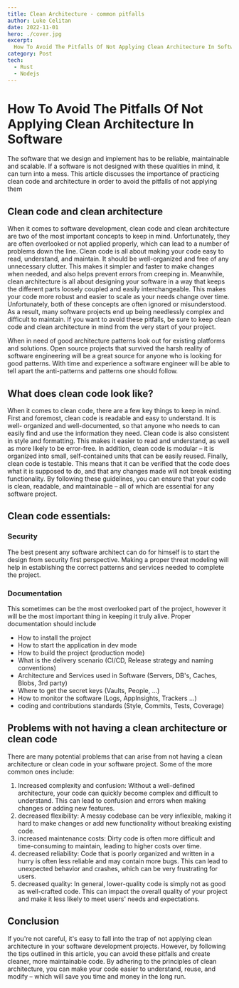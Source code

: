 ```yaml
---
title: Clean Architecture - common pitfalls
author: Luke Celitan
date: 2022-11-01
hero: ./cover.jpg
excerpt:
  How To Avoid The Pitfalls Of Not Applying Clean Architecture In Software
category: Post
tech:
  - Rust
  - Nodejs
---
```


# How To Avoid The Pitfalls Of Not Applying Clean Architecture In Software

The software that we design and implement has to be reliable, maintainable and
scalable. If a software is not designed with these qualities in mind, it can
turn into a mess. This article discusses the importance of practicing clean code
and architecture in order to avoid the pitfalls of not applying them

## Clean code and clean architecture

When it comes to software development, clean code and clean architecture are two
of the most important concepts to keep in mind. Unfortunately, they are often
overlooked or not applied properly, which can lead to a number of problems down
the line. Clean code is all about making your code easy to read, understand, and
maintain. It should be well-organized and free of any unnecessary clutter. This
makes it simpler and faster to make changes when needed, and also helps prevent
errors from creeping in. Meanwhile, clean architecture is all about designing
your software in a way that keeps the different parts loosely coupled and easily
interchangeable. This makes your code more robust and easier to scale as your
needs change over time. Unfortunately, both of these concepts are often ignored
or misunderstood. As a result, many software projects end up being needlessly
complex and difficult to maintain. If you want to avoid these pitfalls, be sure
to keep clean code and clean architecture in mind from the very start of your
project.

When in need of good architecture patterns look out for existing platforms and
solutions. Open source projects that survived the harsh reality of software
engineering will be a great source for anyone who is looking for good patterns.
With time and experience a software engineer will be able to tell apart the
anti-patterns and patterns one should follow.

## What does clean code look like?

When it comes to clean code, there are a few key things to keep in mind. First
and foremost, clean code is readable and easy to understand. It is well-
organized and well-documented, so that anyone who needs to can easily find and
use the information they need. Clean code is also consistent in style and
formatting. This makes it easier to read and understand, as well as more likely
to be error-free. In addition, clean code is modular – it is organized into
small, self-contained units that can be easily reused. Finally, clean code is
testable. This means that it can be verified that the code does what it is
supposed to do, and that any changes made will not break existing functionality.
By following these guidelines, you can ensure that your code is clean, readable,
and maintainable – all of which are essential for any software project.

## Clean code essentials:

### Security

The best present any software architect can do for himself is to start the
design from security first perspective. Making a proper threat modeling will
help in establishing the correct patterns and services needed to complete the
project.

### Documentation

This sometimes can be the most overlooked part of the project, however it will
be the most important thing in keeping it truly alive. Proper documentation
should include

- How to install the project
- How to start the application in dev mode
- How to build the project (production mode)
- What is the delivery scenario (CI/CD, Release strategy and naming conventions)
- Architecture and Services used in Software (Servers, DB's, Caches, Blobs, 3rd
  party)
- Where to get the secret keys (Vaults, People, ...)
- How to monitor the software (Logs, AppInsights, Trackers ...)
- coding and contributions standards (Style, Commits, Tests, Coverage)

## Problems with not having a clean architecture or clean code

There are many potential problems that can arise from not having a clean
architecture or clean code in your software project. Some of the more common
ones include:

1. Increased complexity and confusion: Without a well-defined architecture, your
   code can quickly become complex and difficult to understand. This can lead to
   confusion and errors when making changes or adding new features.
2. decreased flexibility: A messy codebase can be very inflexible, making it
   hard to make changes or add new functionality without breaking existing code.
3. increased maintenance costs: Dirty code is often more difficult and
   time-consuming to maintain, leading to higher costs over time.
4. decreased reliability: Code that is poorly organized and written in a hurry
   is often less reliable and may contain more bugs. This can lead to unexpected
   behavior and crashes, which can be very frustrating for users.
5. decreased quality: In general, lower-quality code is simply not as good as
   well-crafted code. This can impact the overall quality of your project and
   make it less likely to meet users' needs and expectations.

## Conclusion

If you're not careful, it's easy to fall into the trap of not applying clean
architecture in your software development projects. However, by following the
tips outlined in this article, you can avoid these pitfalls and create cleaner,
more maintainable code. By adhering to the principles of clean architecture, you
can make your code easier to understand, reuse, and modify – which will save you
time and money in the long run.
